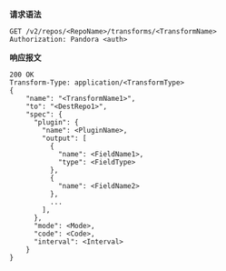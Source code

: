 **请求语法**

```
GET /v2/repos/<RepoName>/transforms/<TransformName>
Authorization: Pandora <auth>
```

**响应报文** 

```
200 OK
Transform-Type: application/<TransformType>
{
    "name": "<TransformName1>",
    "to": "<DestRepo1>",
    "spec": {
      "plugin": {
        "name": <PluginName>,
        "output": [
          {
            "name": <FieldName1>,
            "type": <FieldType>
          },
          {
            "name": <FieldName2>
          },
          ...
        ],
      },
      "mode": <Mode>,
      "code": <Code>,
      "interval": <Interval>
    }
}
```
